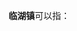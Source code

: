 '''临湖镇'''可以指：
{{PRC admin/disambig|32/05/06/110/000|34/16/21/115/000|36/11/23/101/000}}
{{disambig|cat=三字中国镇名消歧义}}